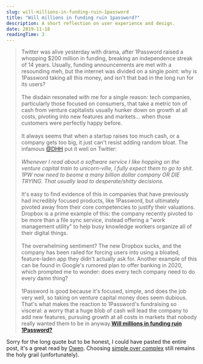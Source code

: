 ```yaml
---
slug: will-millions-in-funding-ruin-1password
title: "Will millions in funding ruin 1password?"
description: A short reflection on user experience and design.
date: 2019-11-18
readingTime: 3
---
```


>Twitter was alive yesterday with drama, after 1Password raised a whopping $200 million in funding, breaking an independence streak of 14 years. Usually, funding announcements are met with a resounding meh, but the internet was divided on a single point: why is 1Password taking all this money, and isn't that bad in the long run for its users?
<br /><br />
The disdain resonated with me for a single reason: tech companies, particularly those focused on consumers, that take a metric ton of cash from venture capitalists usually hunker down on growth at all costs, pivoting into new features and markets... when those customers were perfectly happy before.
<br /><br />
It always seems that when a startup raises too much cash, or a company gets too big, it just can't resist adding random bloat. The infamous <a href="https://twitter.com/dhh">@DHH</a> put it well on Twitter:
<br /><br />
_Whenever I read about a software service I like hopping on the venture capital train to unicorn-ville, I fully expect them to go to shit. 1PW now need to beome a many billion dollar company OR DIE TRYING. That usually lead to desperate/shitty decisions._<br /><br />
It's easy to find evidence of this in companies that have previously had incredibly focused products, like 1Password, but ultimately pivoted away from their core competencies to justify their valuations. Dropbox is a prime example of this: the company recently pivoted to be more than a file sync service, instead offering a "work management utility" to help busy knowledge workers organize all of their digital things.
<br /><br />
The overwhelming sentiment? The new Dropbox sucks, and the company has been railed for forcing users into using a bloated, feature-laden app they didn't actually ask for. Another example of this can be found in Google's rumored plan to offer banking in 2020, which prompted me to wonder: does every tech company need to do every damn thing?
<br /><br />
1Password is good because it's focused, simple, and does the job very well, so taking on venture capital money does seem dubious. That's what makes the reaction to 1Password's fundraising so visceral: a worry that a huge blob of cash will lead the company to add new features, pursuing growth at all costs in markets that nobody really wanted them to be in anyway.**<a href="https://char.gd/recharged/daily/1passwords-quandry">Will millions in funding ruin 1Password?</a>**

Sorry for the long quote but to be honest, I could have pasted the entire post, it's a great read by <a href="https://twitter.com/ow">Owen</a>. Choosing <a href="/simple-over-complex/">simple over complex</a> still remains the holy grail (unfortunately).